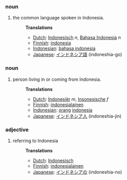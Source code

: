 ===noun===
#the common language spoken in Indonesia.
#:'''Translations'''
#:*[[Dutch]]: [[Indonesisch]] ''n'', [[Bahasa Indonesia]] ''n''
#:*[[Finnish]]: [[indonesia]]
#:*[[Indonesian]]: [[bahasa indonesia]]
#:*[[Japanese]]: [[インドネシア語]] (indoneshia-go)

===noun===
#person living in or coming from Indonesia.
#:'''Translations'''
#:*[[Dutch]]: [[Indonesiër]] ''m'', [[Insonesische]] ''f''
#:*[[Finnish]]: [[indonesialainen]]
#:*[[Indonesian]]: [[orang]] [[indonesia]]
#:*[[Japanese]]: [[インドネシア人]] (indoneshia-jin)

===adjective===
#referring to Indonesia
#:'''Translations'''
#:*[[Dutch]]: [[Indonesisch]]
#:*[[Finnish]]: [[indonesialainen]]
#:*[[Japanese]]: [[インドネシアの]] (indoneshia-no)